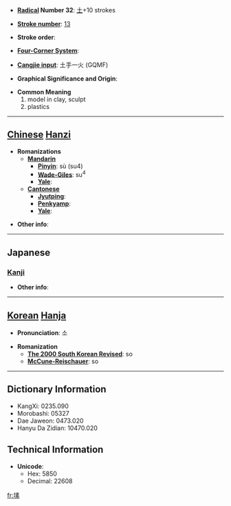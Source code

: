* '''[[Wiktionary:Chinese radical index| Radical]] Number 32''': [[Wiktionary:Chinese radical index 土|土]]+10 strokes

* '''[[Wiktionary:Chinese total strokes index|Stroke number]]''': [[Wiktionary:Chinese total strokes index 13|13]]

* '''Stroke order''': 

* '''[[Wiktionary:Chinese four corner index|Four-Corner System]]''': 

* '''[[Wiktionary:Chinese Cangjie index|Cangjie input]]''': 土手一火 (GQMF)

* '''Graphical Significance and Origin''': 

* '''Common Meaning'''
*#model in clay, sculpt
*# plastics


----

== [[Chinese]] [[Hanzi]] ==

* '''Romanizations'''
** '''[[Mandarin]]'''
*** '''[[Pinyin]]''': sù (su4)
*** '''[[Wade-Giles]]''': su<sup>4</sup>
*** '''[[Yale]]''': 
** '''[[Cantonese]]'''
*** '''[[Jyutping]]''':
*** '''[[Penkyamp]]''': 
*** '''[[Yale]]''': 

* '''Other info''': 

----

==Japanese==
===[[Kanji]]===
{{kanji|on readings=[[そ]] (so)|kun readings=[[でく]] (deku)}}

* '''Other info''':  

----

== [[Korean]] [[Hanja]] ==

* '''Pronunciation''': 소

* '''Romanization'''
** '''[[The 2000 South Korean Revised Romanization|The 2000 South Korean Revised]]''': so
** '''[[McCune-Reischauer]]''': so

----

== Dictionary Information ==

* KangXi: 0235.090
* Morobashi: 05327
* Dae Jaweon: 0473.020
* Hanyu Da Zidian: 10470.020

== Technical Information ==

* '''Unicode''':
** Hex: 5850
** Decimal: 22608

[[fr:塐]]